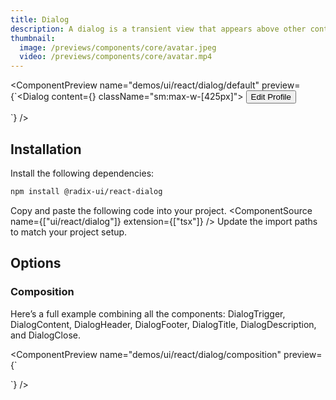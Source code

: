 ```yaml
---
title: Dialog
description: A dialog is a transient view that appears above other content on the screen when a user interacts with a control.
thumbnail:
  image: /previews/components/core/avatar.jpeg
  video: /previews/components/core/avatar.mp4
---
```


<ComponentPreview
  name="demos/ui/react/dialog/default"
  preview={`<Dialog content={<Content/>} className="sm:max-w-[425px]">
    <Button variant="outline">Edit Profile</Button>
</Dialog>`}
/>

## Installation

<Steps>
<Step>Install the following dependencies:</Step>

```bash
npm install @radix-ui/react-dialog
```
  <Step>Copy and paste the following code into your project.</Step>
  <ComponentSource name={["ui/react/dialog"]} extension={["tsx"]} />
  <Step>Update the import paths to match your project setup.</Step>
</Steps>

## Options

### Composition

Here’s a full example combining all the components: DialogTrigger, DialogContent, DialogHeader, DialogFooter, DialogTitle, DialogDescription, and DialogClose.

<ComponentPreview name="demos/ui/react/dialog/composition" 
preview={`<Dialog>
  <DialogTrigger>Open</DialogTrigger>
  <DialogContent>
    <DialogHeader>
      <DialogTitle>Are you absolutely sure?</DialogTitle>
      <DialogDescription>
        This action cannot be undone. This will permanently delete your account
        and remove your data from our servers.
      </DialogDescription>
    </DialogHeader>
  </DialogContent>
</Dialog>`} 
/>
